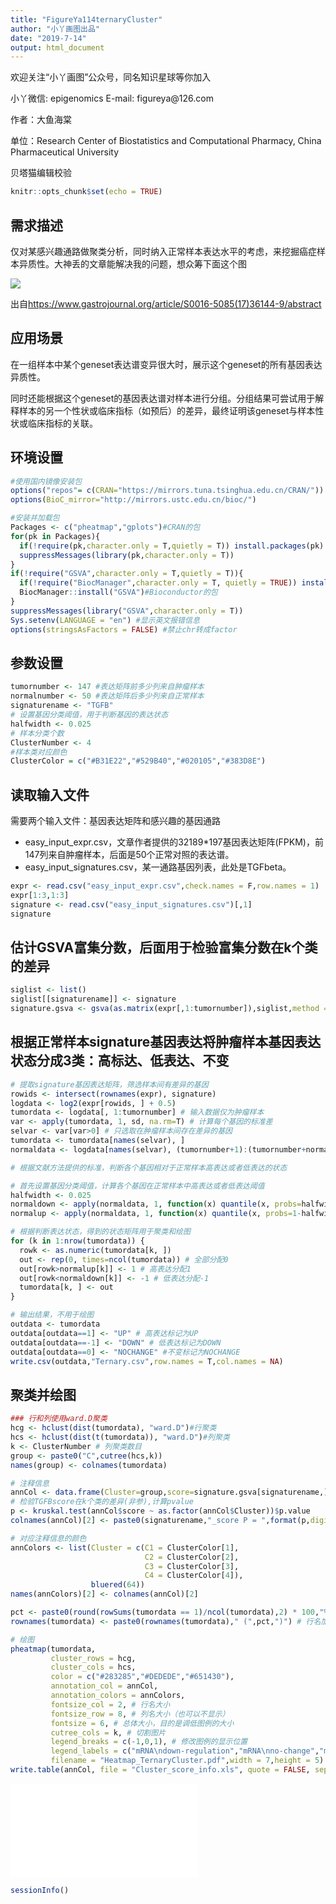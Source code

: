 ```yaml
---
title: "FigureYa114ternaryCluster"
author: "小丫画图出品"
date: "2019-7-14"
output: html_document
---
```

欢迎关注“小丫画图”公众号，同名知识星球等你加入

小丫微信: epigenomics  E-mail: figureya@126.com

作者：大鱼海棠

单位：Research Center of Biostatistics and Computational Pharmacy, China Pharmaceutical University

贝塔猫编辑校验

```r
knitr::opts_chunk$set(echo = TRUE)
```

## 需求描述

仅对某感兴趣通路做聚类分析，同时纳入正常样本表达水平的考虑，来挖掘癌症样本异质性。大神丢的文章能解决我的问题，想众筹下面这个图

![](example.png)

出自<https://www.gastrojournal.org/article/S0016-5085(17)36144-9/abstract>

## 应用场景

在一组样本中某个geneset表达谱变异很大时，展示这个geneset的所有基因表达异质性。

同时还能根据这个geneset的基因表达谱对样本进行分组。分组结果可尝试用于解释样本的另一个性状或临床指标（如预后）的差异，最终证明该geneset与样本性状或临床指标的关联。

## 环境设置

```r
#使用国内镜像安装包
options("repos"= c(CRAN="https://mirrors.tuna.tsinghua.edu.cn/CRAN/"))
options(BioC_mirror="http://mirrors.ustc.edu.cn/bioc/")

#安装并加载包
Packages <- c("pheatmap","gplots")#CRAN的包
for(pk in Packages){
  if(!require(pk,character.only = T,quietly = T)) install.packages(pk)
  suppressMessages(library(pk,character.only = T))
}
if(!require("GSVA",character.only = T,quietly = T)){
  if(!require("BiocManager",character.only = T, quietly = TRUE)) install.packages("BiocManager")
  BiocManager::install("GSVA")#Bioconductor的包
} 
suppressMessages(library("GSVA",character.only = T))
Sys.setenv(LANGUAGE = "en") #显示英文报错信息
options(stringsAsFactors = FALSE) #禁止chr转成factor
```

## 参数设置

```r
tumornumber <- 147 #表达矩阵前多少列来自肿瘤样本
normalnumber <- 50 #表达矩阵后多少列来自正常样本
signaturename <- "TGFB" 
# 设置基因分类阈值，用于判断基因的表达状态
halfwidth <- 0.025
# 样本分类个数
ClusterNumber <- 4
#样本类对应颜色
ClusterColor = c("#B31E22","#529B40","#020105","#383D8E")
```

## 读取输入文件

需要两个输入文件：基因表达矩阵和感兴趣的基因通路

- easy_input_expr.csv，文章作者提供的32189*197基因表达矩阵(FPKM)，前147列来自肿瘤样本，后面是50个正常对照的表达谱。
- easy_input_signatures.csv，某一通路基因列表，此处是TGFbeta。

```r
expr <- read.csv("easy_input_expr.csv",check.names = F,row.names = 1)
expr[1:3,1:3]
signature <- read.csv("easy_input_signatures.csv")[,1]
signature
```

## 估计GSVA富集分数，后面用于检验富集分数在k个类的差异

```r
siglist <- list()
siglist[[signaturename]] <- signature
signature.gsva <- gsva(as.matrix(expr[,1:tumornumber]),siglist,method = "gsva")
```

## 根据正常样本signature基因表达将肿瘤样本基因表达状态分成3类：高标达、低表达、不变

```r
# 提取signature基因表达矩阵，筛选样本间有差异的基因
rowids <- intersect(rownames(expr), signature)
logdata <- log2(expr[rowids, ] + 0.5)
tumordata <- logdata[, 1:tumornumber] # 输入数据仅为肿瘤样本
var <- apply(tumordata, 1, sd, na.rm=T) # 计算每个基因的标准差
selvar <- var[var>0] # 只选取在肿瘤样本间存在差异的基因
tumordata <- tumordata[names(selvar), ]
normaldata <- logdata[names(selvar), (tumornumber+1):(tumornumber+normalnumber)] # 正常样本的对应表达

# 根据文献方法提供的标准，判断各个基因相对于正常样本高表达或者低表达的状态

# 首先设置基因分类阈值，计算各个基因在正常样本中高表达或者低表达阈值
halfwidth <- 0.025
normaldown <- apply(normaldata, 1, function(x) quantile(x, probs=halfwidth, na.rm=T) ) 
normalup <- apply(normaldata, 1, function(x) quantile(x, probs=1-halfwidth, na.rm=T) )

# 根据判断表达状态，得到的状态矩阵用于聚类和绘图
for (k in 1:nrow(tumordata)) {
  rowk <- as.numeric(tumordata[k, ])
  out <- rep(0, times=ncol(tumordata)) # 全部分配0
  out[rowk>normalup[k]] <- 1 # 高表达分配1
  out[rowk<normaldown[k]] <- -1 # 低表达分配-1
  tumordata[k, ] <- out
}

# 输出结果，不用于绘图
outdata <- tumordata
outdata[outdata==1] <- "UP" # 高表达标记为UP
outdata[outdata==-1] <- "DOWN" # 低表达标记为DOWN
outdata[outdata==0] <- "NOCHANGE" #不变标记为NOCHANGE
write.csv(outdata,"Ternary.csv",row.names = T,col.names = NA)
```

## 聚类并绘图

```r
### 行和列使用ward.D聚类
hcg <- hclust(dist(tumordata), "ward.D")#行聚类
hcs <- hclust(dist(t(tumordata)), "ward.D")#列聚类
k <- ClusterNumber # 列聚类数目
group <- paste0("C",cutree(hcs,k))
names(group) <- colnames(tumordata)

# 注释信息
annCol <- data.frame(Cluster=group,score=signature.gsva[signaturename,])
# 检验TGFBscore在k个类的差异(非参),计算pvalue
p <- kruskal.test(annCol$score ~ as.factor(annCol$Cluster))$p.value
colnames(annCol)[2] <- paste0(signaturename,"_score P = ",format(p,digits = 3)) # 科学计数法保留2位

# 对应注释信息的颜色
annColors <- list(Cluster = c(C1 = ClusterColor[1],
                              C2 = ClusterColor[2],
                              C3 = ClusterColor[3],
                              C4 = ClusterColor[4]),
                  bluered(64))
names(annColors)[2] <- colnames(annCol)[2]

pct <- paste0(round(rowSums(tumordata == 1)/ncol(tumordata),2) * 100,"%") # 计算上调基因百分比
rownames(tumordata) <- paste0(rownames(tumordata)," (",pct,")") # 行名加上这个百分比

# 绘图
pheatmap(tumordata,
         cluster_rows = hcg,
         cluster_cols = hcs,
         color = c("#283285","#DEDEDE","#651430"),
         annotation_col = annCol,
         annotation_colors = annColors,
         fontsize_col = 2, # 行名大小
         fontsize_row = 8, # 列名大小（也可以不显示）
         fontsize = 6, # 总体大小，目的是调低图例的大小
         cutree_cols = k, # 切割图片
         legend_breaks = c(-1,0,1), # 修改图例的显示位置
         legend_labels = c("mRNA\ndown-regulation","mRNA\nno-change","mRNA\nup-regulation"), # 修改图例各位置的名称
         filename = "Heatmap_TernaryCluster.pdf",width = 7,height = 5)
write.table(annCol, file = "Cluster_score_info.xls", quote = FALSE, sep = "\t", append = FALSE, col.names = TRUE, row.names = TRUE)
```

![](Heatmap_TernaryCluster.pdf)

```r
sessionInfo()
```